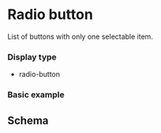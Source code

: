 # Radio button

List of buttons with only one selectable item.

### Display type

- radio-button

### Basic example


<RadioButtonField />

## Schema


<SchemaViewer value={schema} />


<CommonProperties />
